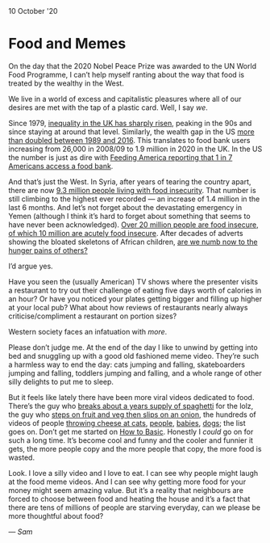 
<title>Food and Memes | Sam</title>
<meta name="description" content="Stop wasting food, [an appropriate expletive]" />

<Date>
  10 October '20
</Date>

# Food and Memes

On the day that the 2020 Nobel Peace Prize was awarded to the UN World Food Programme, I can’t help myself ranting about the way that food is treated by the wealthy in the West.

We live in a world of excess and capitalistic pleasures where all of our desires are met with the tap of a plastic card. Well, I say _we_.

Since 1979, [inequality in the UK has sharply risen](https://www.equalitytrust.org.uk/how-has-inequality-changed), peaking in the 90s and since staying at around that level. Similarly, the wealth gap in the US [more than doubled between 1989 and 2016](https://www.pewresearch.org/fact-tank/2020/02/07/6-facts-about-economic-inequality-in-the-u-s/). This translates to food bank users increasing from 26,000 in 2008/09 to 1.9 million in 2020 in the UK. In the US the number is just as dire with [Feeding America reporting that 1 in 7 Americans access a food bank](https://www.feedingamerica.org/sites/default/files/research/hunger-in-america/hia-2014-executive-summary.pdf).

And that’s just the West. In Syria, after years of tearing the country apart, there are now [9.3 million people living with food insecurity](https://www.wfp.org/countries/syrian-arab-republic). That number is still climbing to the highest ever recorded — an increase of 1.4 million in the last 6 months. And let’s not forget about the devastating emergency in Yemen (although I think it’s hard to forget about something that seems to have never been acknowledged). [Over 20 million people are food insecure, of which 10 million are acutely food insecure](https://www.wfp.org/emergencies/yemen-emergency). After decades of adverts showing the bloated skeletons of African children, [are we numb now to the hunger pains of others?](https://www.businessinsider.com/showing-pictures-of-starving-people-in-africa-has-stopped-working-for-charities-2012-12?r=US&IR=T)

I’d argue yes.

Have you seen the (usually American) TV shows where the presenter visits a restaurant to try out their challenge of eating five days worth of calories in an hour? Or have you noticed your plates getting bigger and filling up higher at your local pub? What about how reviews of restaurants nearly always criticise/compliment a restaurant on portion sizes?

Western society faces an infatuation with _more_.

Please don’t judge me. At the end of the day I like to unwind by getting into bed and snuggling up with a good old fashioned meme video. They’re such a harmless way to end the day: cats jumping and falling, skateboarders jumping and falling, toddlers jumping and falling, and a whole range of other silly delights to put me to sleep.

But it feels like lately there have been more viral videos dedicated to food. There’s the guy who [breaks about a years supply of spaghetti](https://www.youtube.com/watch?v=hwj48kKxobg) for the lolz, the guy who [steps on fruit and veg then slips on an onion](https://www.youtube.com/watch?v=SeASt6UeBfA), the hundreds of videos of people [throwing cheese at cats](https://www.youtube.com/watch?v=rQgXkNYHhKU), [people](https://www.youtube.com/watch?v=AN9dCvA4-LQ), [babies](https://www.youtube.com/watch?v=G4Qh2Q-Nws4), [dogs](https://www.youtube.com/watch?v=jqQJ-7sq9wc); the list goes on. Don’t get me started on [How to Basic](https://www.youtube.com/user/HowToBasic). Honestly I _could_ go on for such a long time. It’s become cool and funny and the cooler and funnier it gets, the more people copy and the more people that copy, the more food is wasted.

Look. I love a silly video and I love to eat. I can see why people might laugh at the food meme videos. And I can see why getting more food for your money might seem amazing value. But it’s a reality that neighbours are forced to choose between food and heating the house and it’s a fact that there are tens of millions of people are starving everyday, can we please be more thoughtful about food?

_&mdash; Sam_